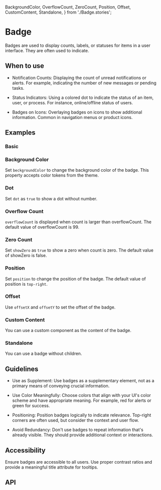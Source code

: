   BackgroundColor,
  OverflowCount,
  ZeroCount,
  Position,
  Offset,
  CustomContent,
  Standalone,
} from './Badge.stories';

<Meta of={Badge} />

# Badge

Badges are used to display counts, labels, or statuses for items in a user interface. They are often used to indicate.

## When to use

- Notification Counts: Displaying the count of unread notifications or alerts. For example, indicating the number of new
messages or pending tasks.

- Status Indicators: Using a colored dot to indicate the status of an item, user, or process. For instance,
online/offline status of users.

- Badges on Icons: Overlaying badges on icons to show additional information. Common in navigation menus or product
icons.

## Examples

### Basic

<Canvas of={Basic} />

### Background Color

Set `beckgroundColor` to change the background color of the badge. This property accepts color tokens from the theme.

<Canvas of={BackgroundColor} />

### Dot

Set `dot` as `true` to show a dot without number.

<Canvas of={Dot} />

### Overflow Count

`overflowCount` is displayed when count is larger than overflowCount. The default value of overflowCount is 99.

<Canvas of={OverflowCount} />

### Zero Count

Set `showZero` as `true` to show a zero when count is zero. The default value of showZero is false.

<Canvas of={ZeroCount} />

### Position

Set `position` to change the position of the badge. The default value of position is `top-right`.

<Canvas of={Position} />

### Offset

Use `offsetX` and `offsetY` to set the offset of the badge.

<Canvas of={Offset} />

### Custom Content

You can use a custom component as the content of the badge.

<Canvas of={CustomContent} />

### Standalone

You can use a badge without children.

<Canvas of={Standalone} />

## Guidelines

- Use as Supplement: Use badges as a supplementary element, not as a primary means of conveying crucial information.

- Use Color Meaningfully: Choose colors that align with your UI's color scheme and have appropriate meaning.
For example, red for alerts or green for success.

- Positioning: Position badges logically to indicate relevance. Top-right corners are often used, but consider the
context and user flow.

- Avoid Redundancy: Don't use badges to repeat information that's already visible. They should provide additional
context or interactions.

## Accessibility

Ensure badges are accessible to all users. Use proper contrast ratios and provide a meaningful title attribute
for tooltips.

## API

<ArgTypes of={Badge} />



